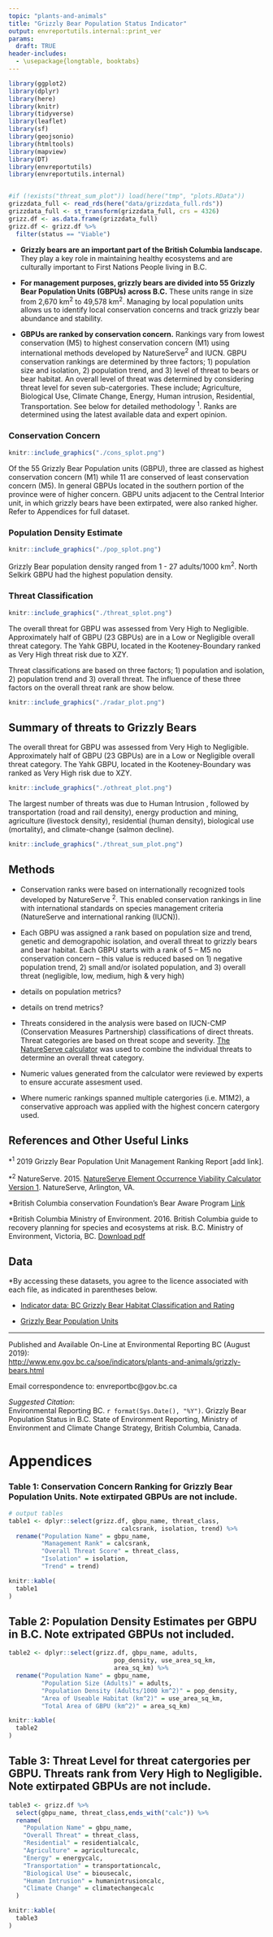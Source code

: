 ```yaml
---
topic: "plants-and-animals"
title: "Grizzly Bear Population Status Indicator"
output: envreportutils.internal::print_ver
params:
  draft: TRUE
header-includes:
  - \usepackage{longtable, booktabs}
---
```

<!--
# Copyright 2019 Province of British Columbia
#
# Licensed under the Apache License, Version 2.0 (the "License");
# you may not use this file except in compliance with the License.
# You may obtain a copy of the License at
#
# http://www.apache.org/licenses/LICENSE-2.0
#
# Unless required by applicable law or agreed to in writing, software distributed under the License is distributed on an "AS IS" BASIS,
# WITHOUT WARRANTIES OR CONDITIONS OF ANY KIND, either express or implied.
# See the License for the specific language governing permissions and limitations under the License.

-->
```r

library(ggplot2)
library(dplyr)
library(here)
library(knitr)
library(tidyverse)
library(leaflet)
library(sf)
library(geojsonio)
library(htmltools)
library(mapview)
library(DT)
library(envreportutils)
library(envreportutils.internal)


#if (!exists("threat_sum_plot")) load(here("tmp", "plots.RData"))
grizzdata_full <- read_rds(here("data/grizzdata_full.rds"))
grizzdata_full <- st_transform(grizzdata_full, crs = 4326) 
grizz.df <- as.data.frame(grizzdata_full)
grizz.df <- grizz.df %>%
  filter(status == "Viable")


```

* **Grizzly bears are an important part of the British Columbia landscape.** They play a key role in maintaining healthy ecosystems and are culturally important to  First Nations People living in B.C.


* **For management purposes, grizzly bears are divided into 55 Grizzly Bear Population Units (GBPUs) across B.C.** These units range in size from 2,670 km^2^ to 49,578 km^2^. Managing by local population units allows us to identify local conservation concerns and track grizzly bear abundance and stability. 

* **GBPUs are ranked by conservation concern.** Rankings vary from lowest conservation (M5) to highest conservation concern (M1) using international methods developed by NatureServe^2^ and IUCN. GBPU conservation rankings are determined by three factors; 1) population size and isolation, 2) population trend, and 3) level of threat to bears or bear habitat. An overall level of threat was determined by considering threat level for seven sub-catergories. These include; Agriculture, Biological Use, Climate Change, Energy, Human intrusion, Residential, Transportation. See below for detailed methodology ^1^. Ranks are determined using the latest available data and expert opinion.

\newpage

### Conservation Concern 



```r

knitr::include_graphics("./cons_splot.png")

```


Of the 55 Grizzly Bear Population units (GBPU), three are classed as highest conservation concern (M1) while 11 are conserved of least conservation concern (M5). In general GBPUs located in the southern portion of the province were of higher concern. GBPU units adjacent to the Central Interior unit, in which grizzly bears have been extirpated, were also ranked higher. Refer to Appendices for full dataset.


\newpage

### Population Density Estimate



``` r

knitr::include_graphics("./pop_splot.png")

```

Grizzly Bear population density ranged from 1 - 27 adults/1000 km^2^. North Selkirk
GBPU had the highest population density.

\newpage

### Threat Classification



``` r

knitr::include_graphics("./threat_splot.png")

```

The overall threat for GBPU was assessed from Very High to Negligible. Approximately half of GBPU (23 GBPUs) are in a Low or Negligible overall threat category. The Yahk GBPU, located in the Kooteney-Boundary ranked as Very High threat risk due to XZY.




Threat classifications are based on three factors; 1) population and isolation, 2) population trend and 3) overall threat. The influence of these three factors on the overall threat rank are show below.  


```r

knitr::include_graphics("./radar_plot.png")

```

\newpage

## Summary of threats to Grizzly Bears

The overall threat for GBPU was assessed from Very High to Negligible. Approximately half of GBPU (23 GBPUs) are in a Low or Negligible overall threat category. The Yahk GBPU, located in the Kooteney-Boundary was ranked as Very High risk due to XZY.


```r

knitr::include_graphics("./othreat_plot.png")

```

The largest number of threats was due to Human Intrusion , followed by transportation (road and rail density), energy production and mining, agriculture (livestock density), residential (human density), biological use (mortality), and climate-change (salmon decline).

```r

knitr::include_graphics("./threat_sum_plot.png")

```


## Methods

* Conservation ranks were based on internationally recognized tools developed by NatureServe ^2^. This enabled conservation rankings in line with international standards on species management criteria (NatureServe and international ranking (IUCN)). 

* Each GBPU was assigned a rank based on population size and trend, genetic and demograpohic isolation, and overall threat to grizzly bears and bear habitat. Each GBPU starts with a rank of 5 – M5 no conservation concern – this value is reduced based on 1) negative population trend, 2) small and/or isolated population, and 3) overall threat (negligible, low, medium, high & very high) 

* details on population metrics?

* details on trend metrics?

* Threats considered in the analysis were based on IUCN-CMP (Conservation Measures Partnership) classifications of direct threats. Threat categories are based on threat scope and severity. [The NatureServe calculator](https://www.natureserve.org/conservation-tools/conservation-rank-calculator) was used to combine the individual threats to determine an overall threat category.

* Numeric values generated from the calculator were reviewed by experts to ensure accurate assesment used. 

* Where numeric rankings spanned multiple catergories (i.e. M1M2), a conservative approach was applied with the highest concern catergory used.

\newpage

## References and Other Useful Links

*^1^ 2019 Grizzly Bear Population Unit Management Ranking Report [add link].

*^2^ NatureServe. 2015. [NatureServe Element Occurrence Viability Calculator Version 1](http://www.natureserve.org/conservation-tools/conservation-rank-calculator). NatureServe, Arlington, VA.

*British Columbia conservation Foundation's Bear Aware Program [Link](https://wildsafebc.com/grizzly-bear/)

*British Columbia Ministry of Environment. 2016. British Columbia guide to recovery planning for species and ecosystems at risk. B.C. Ministry of Environment, Victoria, BC. [Download pdf](http://a100.gov.bc.ca/pub/eirs/finishDownloadDocument.do?subdocumentId=10332)





## Data

\*By accessing these datasets, you agree to the licence associated with each file, as indicated in parentheses below.

- [Indicator data: BC Grizzly Bear Habitat Classification and Rating](https://catalogue.data.gov.bc.ca/dataset/bc-grizzly-bear-habitat-classification-and-rating)

- [Grizzly Bear Population Units](https://catalogue.data.gov.bc.ca/dataset/grizzly-bear-population-units)


----

Published and Available On-Line at Environmental Reporting BC (August 2019):  
<http://www.env.gov.bc.ca/soe/indicators/plants-and-animals/grizzly-bears.html>

Email correspondence to: envreportbc@gov.bc.ca

*Suggested Citation*:  
Environmental Reporting BC. `r format(Sys.Date(), "%Y")`. Grizzly Bear Population Status in B.C. State of Environment Reporting, Ministry of Environment and Climate Change Strategy, British Columbia, Canada.


\newpage 

# Appendices

### Table 1: Conservation Concern Ranking for Grizzly Bear Population Units. Note extirpated GBPUs are not include.  

```r
# output tables
table1 <- dplyr::select(grizz.df, gbpu_name, threat_class,
                               calcsrank, isolation, trend) %>%
  rename("Population Name" = gbpu_name,
         "Management Rank" = calcsrank,
         "Overall Threat Score" = threat_class,
         "Isolation" = isolation,
         "Trend" = trend)

knitr::kable(
  table1 
)

```


\newpage 

## Table 2: Population Density Estimates per GBPU in B.C. Note extripated GBPUs not included.

```r
table2 <- dplyr::select(grizz.df, gbpu_name, adults,
                             pop_density, use_area_sq_km,
                             area_sq_km) %>%
  rename("Population Name" = gbpu_name,
         "Population Size (Adults)" = adults,
         "Population Density (Adults/1000 km^2)" = pop_density,
         "Area of Useable Habitat (km^2)" = use_area_sq_km,
         "Total Area of GBPU (km^2)" = area_sq_km) 

knitr::kable(
  table2 
)

```

\newpage

## Table 3: Threat Level for threat catergories per GBPU. Threats rank from Very High to Negligible. Note extirpated GBPUs are not include. 

```r

table3 <- grizz.df %>%
  select(gbpu_name, threat_class,ends_with("calc")) %>%
  rename(
    "Population Name" = gbpu_name,
    "Overall Threat" = threat_class,
    "Residential" = residentialcalc,
    "Agriculture" = agriculturecalc,
    "Energy" = energycalc,
    "Transportation" = transportationcalc,
    "Biological Use" = biousecalc,
    "Human Intrusion" = humanintrusioncalc,
    "Climate Change" = climatechangecalc
  )

knitr::kable(
  table3
)

```

